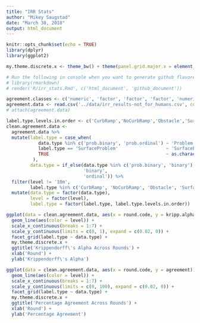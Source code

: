 ```yaml
---
title: "IRR Stats"
author: "Mikey Saugstad"
date: "March 30, 2018"
output: html_document
---
```


```r
knitr::opts_chunk$set(echo = TRUE)
library(dplyr)
library(ggplot2)

my.theme.discrete.x <- theme_bw() + theme(panel.grid.major.x = element_blank())

# Run the following in console when you want to generate github flavored markdown as well.
# library(rmarkdown)
# render('R/irr_stats.Rmd', c('html_document', 'github_document'))
```


```r
agreement.classes <- c('numeric', 'factor', 'factor', 'factor', 'numeric', 'numeric')
agreement.data <- read.csv('../data/irr_results-not_for_humans.csv', colClasses = agreement.classes)
# attach(agreement.data)

label.type.levels.in.order <- c('CurbRamp','NoCurbRamp','Obstacle','SurfaceProb','Problem')
clean.agreement.data <-
  agreement.data %>%
  mutate(label.type = case_when(
            data.type %in% c('prob.binary', 'prob.ordinal') ~ 'Problem',
            label.type == 'SurfaceProblem'                  ~ 'SurfaceProb',
            TRUE                                            ~ as.character(label.type)
          ),
         data.type = if_else(data.type %in% c('prob.binary', 'binary'),
                             'binary',
                             'ordinal')) %>%
  filter(level != '10m',
         label.type %in% c('CurbRamp', 'NoCurbRamp', 'Obstacle', 'SurfaceProb', 'Problem')) %>%
  mutate(data.type = factor(data.type),
         level = factor(level),
         label.type = factor(label.type, label.type.levels.in.order))
```

```r
ggplot(data = clean.agreement.data, aes(x = round.code, y = kripp.alpha)) +
  geom_line(aes(color = level)) +
  scale_x_continuous(breaks = 1:7) +
  scale_y_continuous(limits = c(0, 1), expand = c(0.02, 0)) +
  facet_grid(label.type ~ data.type) +
  my.theme.discrete.x +
  ggtitle('Krippendorff\'s Alpha Across Rounds') +
  xlab('Round') +
  ylab('Krippendorff\'s Alpha')

ggplot(data = clean.agreement.data, aes(x = round.code, y = agreement)) +
  geom_line(aes(color = level)) +
  scale_x_continuous(breaks = 1:7) +
  scale_y_continuous(limits = c(0, 100), expand = c(0.02, 0)) +
  facet_grid(label.type ~ data.type) +
  my.theme.discrete.x +
  ggtitle('Percentage Agreement Across Rounds') +
  xlab('Round') +
  ylab('Percentage Agreement')
```
